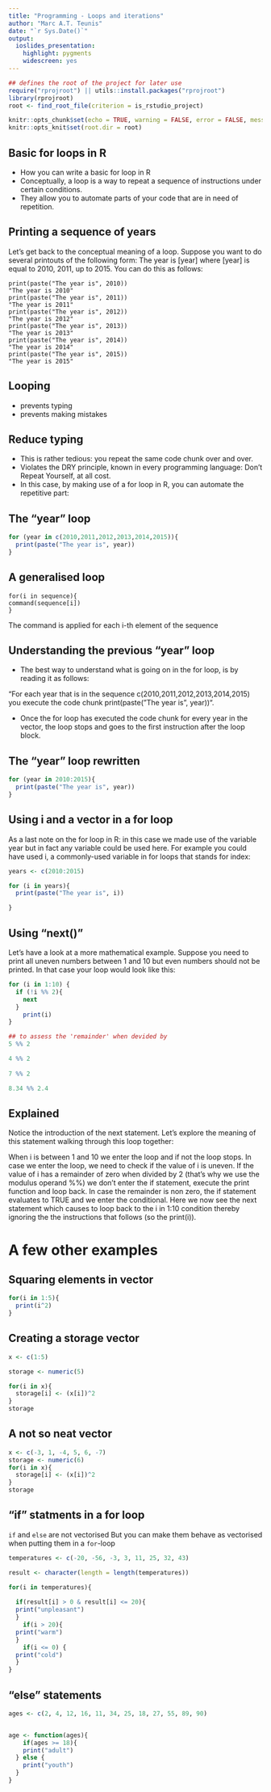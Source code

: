 ```yaml
---
title: "Programming - Loops and iterations"
author: "Marc A.T. Teunis"
date: "`r Sys.Date()`"
output:
  ioslides_presentation:
    highlight: pygments
    widescreen: yes
---
```


```r
## defines the root of the project for later use
require("rprojroot") || utils::install.packages("rprojroot")
library(rprojroot)
root <- find_root_file(criterion = is_rstudio_project)
```

```r
knitr::opts_chunk$set(echo = TRUE, warning = FALSE, error = FALSE, message = FALSE)
knitr::opts_knit$set(root.dir = root)
```

## Basic for loops in R

 * How you can write a basic for loop in R
 * Conceptually, a loop is a way to repeat a sequence of instructions under certain conditions. 
 * They allow you to automate parts of your code that are in need of repetition. 
 
## Printing a sequence of years

Let’s get back to the conceptual meaning of a loop. Suppose you want to do several printouts of the following form: The year is [year] where [year] is equal to 2010, 2011, up to 2015. You can do this as follows:
```
print(paste("The year is", 2010))
"The year is 2010"
print(paste("The year is", 2011))
"The year is 2011"
print(paste("The year is", 2012))
"The year is 2012"
print(paste("The year is", 2013))
"The year is 2013"
print(paste("The year is", 2014))
"The year is 2014"
print(paste("The year is", 2015))
"The year is 2015"
```

## Looping 

- prevents typing 
- prevents making mistakes

## Reduce typing

 * This is rather tedious: you repeat the same code chunk over and over. 
 * Violates the DRY principle, known in every programming language: Don’t Repeat Yourself, at all cost. 
 * In this case, by making use of a for loop in R, you can automate the repetitive part:

## The "year" loop
```r
for (year in c(2010,2011,2012,2013,2014,2015)){
  print(paste("The year is", year))
}
```

## A generalised loop

```
for(i in sequence){
command(sequence[i])
}

```
The command is applied for each i-th element of the sequence

## Understanding the previous "year" loop  

* The best way to understand what is going on in the for loop, is by reading it as follows: 

"For each year that is in the sequence c(2010,2011,2012,2013,2014,2015) you execute the code chunk print(paste("The year is", year))". 

 * Once the for loop has executed the code chunk for every year in the vector, the loop stops and goes to the first instruction after the loop block.

## The "year" loop rewritten
```r
for (year in 2010:2015){
  print(paste("The year is", year))
}
```

## Using i and a vector in a for loop
As a last note on the for loop in R: in this case we made use of the variable year but in fact any variable could be used here. For example you could have used i, a commonly-used variable in for loops that stands for index:

```r
years <- c(2010:2015)

for (i in years){
  print(paste("The year is", i))

}
```

## Using "next()"
Let’s have a look at a more mathematical example. Suppose you need to print all uneven numbers between 1 and 10 but even numbers should not be printed. In that case your loop would look like this:
```r
for (i in 1:10) {
  if (!i %% 2){
    next
  }
    print(i)
}

## to assess the 'remainder' when devided by
5 %% 2

4 %% 2
 
7 %% 2

8.34 %% 2.4

```

## Explained
Notice the introduction of the next statement. Let’s explore the meaning of this statement walking through this loop together:

When i is between 1 and 10 we enter the loop and if not the loop stops. In case we enter the loop, we need to check if the value of i is uneven. If the value of i has a remainder of zero when divided by 2 (that’s why we use the modulus operand %%) we don’t enter the if statement, execute the print function and loop back. In case the remainder is non zero, the if statement evaluates to TRUE and we enter the conditional. Here we now see the next statement which causes to loop back to the i in 1:10 condition thereby ignoring the the instructions that follows (so the print(i)).

# A few other examples

## Squaring elements in vector
```r
for(i in 1:5){
  print(i^2)
}
```

## Creating a storage vector
```r
x <- c(1:5)

storage <- numeric(5)

for(i in x){
  storage[i] <- (x[i])^2
}
storage
```

## A not so neat vector
```r
x <- c(-3, 1, -4, 5, 6, -7)
storage <- numeric(6)
for(i in x){
  storage[i] <- (x[i])^2
}
storage
```

## "if" statments in a for loop
`if` and `else` are not vectorised
But you can make them behave as vectorised when putting them in a `for`-loop

```r

temperatures <- c(-20, -56, -3, 3, 11, 25, 32, 43)

result <- character(length = length(temperatures))

for(i in temperatures){
  
  if(result[i] > 0 & result[i] <= 20){
  print("unpleasant")
  }
    if(i > 20){
  print("warm")
  }
    if(i <= 0) {
  print("cold")
  }
}
```

## "else" statements
```r
ages <- c(2, 4, 12, 16, 11, 34, 25, 18, 27, 55, 89, 90)


age <- function(ages){
    if(ages >= 18){
    print("adult")
  } else {
    print("youth")
  }
}
```


